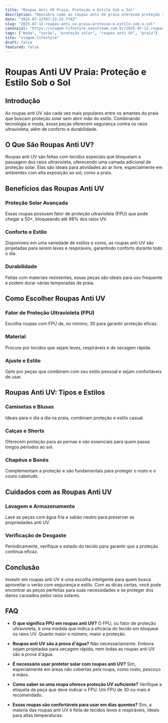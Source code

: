 ```yaml
---
title: "Roupas Anti UV Praia: Proteção e Estilo Sob o Sol"
description: "Descubra como as roupas anti UV praia oferecem proteção solar eficaz, estilo e conforto. Veja dicas essenciais para escolher as melhores peças."
date: "2025-07-12T07:33:24.774Z"
slug: "2025-07-12-roupas-anti-uv-praia-protecao-e-estilo-sob-o-sol"
canonical: "https://viagem-lifestyle.neostream.com.br/2025-07-12-roupas-anti-uv-praia-protecao-e-estilo-sob-o-sol"
tags: ["moda", "verão", "proteção solar", "roupas anti UV", "praia"]
site: "viagem-lifestyle"
draft: false
featured: false
---
```


# Roupas Anti UV Praia: Proteção e Estilo Sob o Sol

## Introdução
As roupas anti UV são cada vez mais populares entre os amantes da praia que buscam proteção solar sem abrir mão do estilo. Combinando tecnologia e moda, essas peças oferecem segurança contra os raios ultravioleta, além de conforto e durabilidade.

## O Que São Roupas Anti UV?
Roupas anti UV são feitas com tecidos especiais que bloqueiam a passagem dos raios ultravioleta, oferecendo uma camada adicional de proteção solar. Elas são ideais para atividades ao ar livre, especialmente em ambientes com alta exposição ao sol, como a praia.

## Benefícios das Roupas Anti UV
### Proteção Solar Avançada
Essas roupas possuem fator de proteção ultravioleta (FPU) que pode chegar a 50+, bloqueando até 98% dos raios UV.

### Conforto e Estilo
Disponíveis em uma variedade de estilos e cores, as roupas anti UV são projetadas para serem leves e respiráveis, garantindo conforto durante todo o dia.

### Durabilidade
Feitas com materiais resistentes, essas peças são ideais para uso frequente e podem durar várias temporadas de praia.

## Como Escolher Roupas Anti UV
### Fator de Proteção Ultravioleta (FPU)
Escolha roupas com FPU de, no mínimo, 30 para garantir proteção eficaz.

### Material
Procure por tecidos que sejam leves, respiráveis e de secagem rápida.

### Ajuste e Estilo
Opte por peças que combinem com seu estilo pessoal e sejam confortáveis de usar.

## Roupas Anti UV: Tipos e Estilos
### Camisetas e Blusas
Ideais para o dia a dia na praia, combinam proteção e estilo casual.

### Calças e Shorts
Oferecem proteção para as pernas e são essenciais para quem passa longos períodos ao sol.

### Chapéus e Bonés
Complementam a proteção e são fundamentais para proteger o rosto e o couro cabeludo.

## Cuidados com as Roupas Anti UV
### Lavagem e Armazenamento
Lave as peças com água fria e sabão neutro para preservar as propriedades anti UV.

### Verificação de Desgaste
Periodicamente, verifique o estado do tecido para garantir que a proteção continua eficaz.

## Conclusão
Investir em roupas anti UV é uma escolha inteligente para quem busca aproveitar o verão com segurança e estilo. Com as dicas certas, você pode encontrar as peças perfeitas para suas necessidades e se proteger dos danos causados pelos raios solares.

## FAQ

- **O que significa FPU em roupas anti UV?**
  O FPU, ou fator de proteção ultravioleta, é uma medida que indica a eficácia do tecido em bloquear os raios UV. Quanto maior o número, maior a proteção.

- **Roupas anti UV são à prova d'água?**
  Não necessariamente. Embora sejam projetadas para secagem rápida, nem todas as roupas anti UV são à prova d'água.

- **É necessário usar protetor solar com roupas anti UV?**
  Sim, especialmente em áreas não cobertas pela roupa, como rosto, pescoço e mãos.

- **Como saber se uma roupa oferece proteção UV suficiente?**
  Verifique a etiqueta da peça que deve indicar o FPU. Um FPU de 30 ou mais é recomendado.

- **Essas roupas são confortáveis para usar em dias quentes?**
  Sim, a maioria das roupas anti UV é feita de tecidos leves e respiráveis, ideais para altas temperaturas.